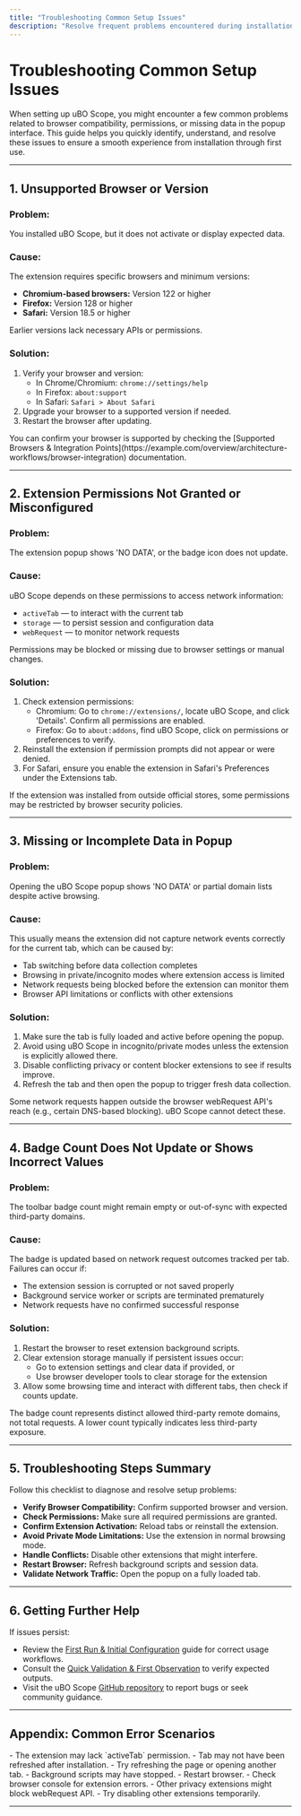```yaml
---
title: "Troubleshooting Common Setup Issues"
description: "Resolve frequent problems encountered during installation or first use, such as unsupported browsers, permissions errors, or missing data in the popup. This self-service page helps users quickly overcome initial roadblocks and get back on track."
---
```


# Troubleshooting Common Setup Issues

When setting up uBO Scope, you might encounter a few common problems related to browser compatibility, permissions, or missing data in the popup interface. This guide helps you quickly identify, understand, and resolve these issues to ensure a smooth experience from installation through first use.

---

## 1. Unsupported Browser or Version

### Problem:
You installed uBO Scope, but it does not activate or display expected data.

### Cause:
The extension requires specific browsers and minimum versions:

- **Chromium-based browsers:** Version 122 or higher
- **Firefox:** Version 128 or higher
- **Safari:** Version 18.5 or higher

Earlier versions lack necessary APIs or permissions.

### Solution:

1. Verify your browser and version:
   - In Chrome/Chromium: `chrome://settings/help`
   - In Firefox: `about:support`
   - In Safari: `Safari > About Safari`
2. Upgrade your browser to a supported version if needed.
3. Restart the browser after updating.

<Check>
You can confirm your browser is supported by checking the [Supported Browsers & Integration Points](https://example.com/overview/architecture-workflows/browser-integration) documentation.
</Check>

---

## 2. Extension Permissions Not Granted or Misconfigured

### Problem:
The extension popup shows 'NO DATA', or the badge icon does not update.

### Cause:
uBO Scope depends on these permissions to access network information:

- `activeTab` — to interact with the current tab
- `storage` — to persist session and configuration data
- `webRequest` — to monitor network requests

Permissions may be blocked or missing due to browser settings or manual changes.

### Solution:

1. Check extension permissions:
   - Chromium: Go to `chrome://extensions/`, locate uBO Scope, and click 'Details'. Confirm all permissions are enabled.
   - Firefox: Go to `about:addons`, find uBO Scope, click on permissions or preferences to verify.
2. Reinstall the extension if permission prompts did not appear or were denied.
3. For Safari, ensure you enable the extension in Safari's Preferences under the Extensions tab.

<Tip>
If the extension was installed from outside official stores, some permissions may be restricted by browser security policies.
</Tip>

---

## 3. Missing or Incomplete Data in Popup

### Problem:
Opening the uBO Scope popup shows 'NO DATA' or partial domain lists despite active browsing.

### Cause:
This usually means the extension did not capture network events correctly for the current tab, which can be caused by:

- Tab switching before data collection completes
- Browsing in private/incognito modes where extension access is limited
- Network requests being blocked before the extension can monitor them
- Browser API limitations or conflicts with other extensions

### Solution:

1. Make sure the tab is fully loaded and active before opening the popup.
2. Avoid using uBO Scope in incognito/private modes unless the extension is explicitly allowed there.
3. Disable conflicting privacy or content blocker extensions to see if results improve.
4. Refresh the tab and then open the popup to trigger fresh data collection.

<Warning>
Some network requests happen outside the browser webRequest API's reach (e.g., certain DNS-based blocking). uBO Scope cannot detect these.
</Warning>

---

## 4. Badge Count Does Not Update or Shows Incorrect Values

### Problem:
The toolbar badge count might remain empty or out-of-sync with expected third-party domains.

### Cause:
The badge is updated based on network request outcomes tracked per tab. Failures can occur if:

- The extension session is corrupted or not saved properly
- Background service worker or scripts are terminated prematurely
- Network requests have no confirmed successful response

### Solution:

1. Restart the browser to reset extension background scripts.
2. Clear extension storage manually if persistent issues occur:
   - Go to extension settings and clear data if provided, or
   - Use browser developer tools to clear storage for the extension
3. Allow some browsing time and interact with different tabs, then check if counts update.

<Note>
The badge count represents distinct allowed third-party remote domains, not total requests. A lower count typically indicates less third-party exposure.
</Note>

---

## 5. Troubleshooting Steps Summary

Follow this checklist to diagnose and resolve setup problems:

- **Verify Browser Compatibility:** Confirm supported browser and version.
- **Check Permissions:** Make sure all required permissions are granted.
- **Confirm Extension Activation:** Reload tabs or reinstall the extension.
- **Avoid Private Mode Limitations:** Use the extension in normal browsing mode.
- **Handle Conflicts:** Disable other extensions that might interfere.
- **Restart Browser:** Refresh background scripts and session data.
- **Validate Network Traffic:** Open the popup on a fully loaded tab.

---

## 6. Getting Further Help

If issues persist:

- Review the [First Run & Initial Configuration](https://example.com/getting-started/essential-setup-guide/first-run-configuration) guide for correct usage workflows.
- Consult the [Quick Validation & First Observation](https://example.com/getting-started/essential-setup-guide/quick-validation-steps) to verify expected outputs.
- Visit the uBO Scope [GitHub repository](https://github.com/gorhill/uBO-Scope) to report bugs or seek community guidance.

---

## Appendix: Common Error Scenarios

<AccordionGroup title="Common Error Scenarios">
<Accordion title="Extension is Installed but Popup Shows 'NO DATA'">
- The extension may lack `activeTab` permission.
- Tab may not have been refreshed after installation.
- Try refreshing the page or opening another tab.
</Accordion>
<Accordion title="Badge Count Remains Blank Despite Site Loads">
- Background scripts may have stopped.
- Restart browser.
- Check browser console for extension errors.
</Accordion>
<Accordion title="Network Events Not Recording Correctly">
- Other privacy extensions might block webRequest API.
- Try disabling other extensions temporarily.
</Accordion>
</AccordionGroup>

---